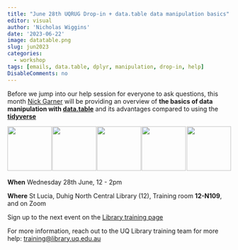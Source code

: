 ```yaml
---
title: "June 28th UQRUG Drop-in + data.table data manipulation basics"
editor: visual
author: 'Nicholas Wiggins'
date: '2023-06-22'
image: datatable.png
slug: jun2023
categories:
  - workshop
tags: [emails, data.table, dplyr, manipulation, drop-in, help]
DisableComments: no
---
```


Before we jump into our help session for everyone to ask questions, this month [Nick Garner](https://github.com/N-Garner) will be providing an overview of **the basics of data manipulation with [data.table](https://r-datatable.com/)** and its advantages compared to using the  [**tidyverse**](https://tidyverse.org/)

<p float="left">

<img src="https://uqrug.netlify.app/uqrug.png" height="100" style="margin-right:-0.2em;"/> 
<img src="datatable.png" height="100" style="margin-right:-0.2em;"/>
<img src="tidyverse.svg" height="100" style="margin-right:-0.2em;"/>
<img src="dplyr.svg" height="100" style="margin-right:-0.2em;"/>
<img src="dtplyr.svg" height="100" style="margin-right:-0.2em;"/>

</p>

**When** Wednesday 28th June, 12 - 2pm

**Where** St Lucia, Duhig North Central Library (12), Training room **12-N109**, and on Zoom

Sign up to the next event on the [Library training page](https://studenthub.uq.edu.au/students/events/detail/4688789)

For more information, reach out to the UQ Library training team for more help: <a href="javascript:void(0);" onclick="copyEvent('copy')" id="copy" title="Click to copy email address">training\@library.uq.edu.au</a>
